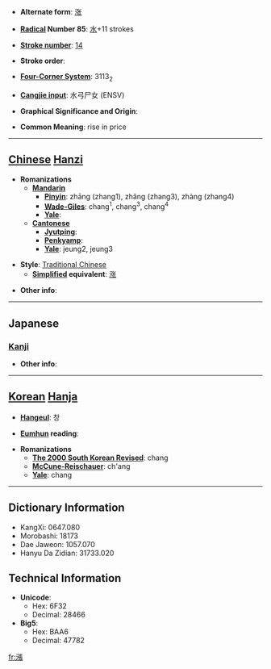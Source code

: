 * '''Alternate form''': [[涨]]

* '''[[Wiktionary:Chinese radical index| Radical]] Number 85''': [[Wiktionary:Chinese radical index 水|水]]+11 strokes

* '''[[Wiktionary:Chinese total strokes index|Stroke number]]''': [[Wiktionary:Chinese total strokes index 14|14]]

* '''Stroke order''': 

* '''[[Wiktionary:Chinese four corner index|Four-Corner System]]''': 3113<sub>2</sub>

* '''[[Wiktionary:Chinese Cangjie index|Cangjie input]]''': 水弓尸女 (ENSV)

* '''Graphical Significance and Origin''': 

* '''Common Meaning''': rise in price

----

== [[Chinese]] [[Hanzi]] ==

* '''Romanizations'''
** '''[[Mandarin]]'''
*** '''[[Pinyin]]''': zhāng (zhang1), zhǎng (zhang3), zhàng (zhang4)
*** '''[[Wade-Giles]]''': chang<sup>1</sup>, chang<sup>3</sup>, chang<sup>4</sup>
*** '''[[Yale]]''': 
** '''[[Cantonese]]'''
*** '''[[Jyutping]]''':
*** '''[[Penkyamp]]''': 
*** '''[[Yale]]''': jeung2, jeung3

* '''Style''': [[Traditional Chinese]] 
** '''[[Simplified Chinese|Simplified]] equivalent''': [[涨]]

* '''Other info''': 

----

==Japanese==
===[[Kanji]]===
{{kanji|on readings=[[ちょう]] (chō)|kun readings=[[みなぎる]] (minagiru)}}

* '''Other info''':  

----

== [[Korean]] [[Hanja]] ==

* '''[[Hangeul]]''': 창

* '''[[Eumhun]] reading''': 

* '''Romanizations'''
** '''[[The 2000 South Korean Revised Romanization|The 2000 South Korean Revised]]''': chang
** '''[[McCune-Reischauer]]''': ch'ang
** '''[[Yale]]''': chang

----

== Dictionary Information ==

* KangXi: 0647.080
* Morobashi: 18173
* Dae Jaweon: 1057.070
* Hanyu Da Zidian: 31733.020

== Technical Information ==

* '''Unicode''':
** Hex: 6F32
** Decimal: 28466
* '''Big5''':
** Hex: BAA6
** Decimal: 47782

[[fr:漲]]